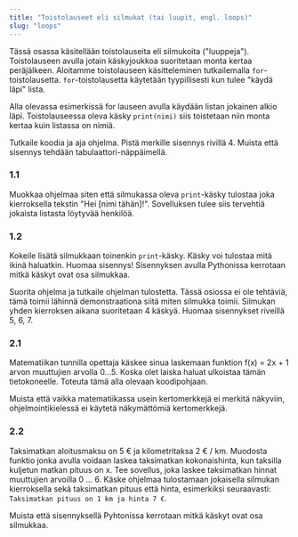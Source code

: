 ```yaml
---
title: "Toistolauseet eli silmukat (tai luupit, engl. loops)"
slug: "loops"
---
```


Tässä osassa käsitellään toistolauseita eli silmukoita ("luuppeja"). Toistolauseen avulla jotain käskyjoukkoa suoritetaan monta kertaa peräjälkeen.
Aloitamme toistolauseen käsitteleminen tutkailemalla `for`-toistolausetta. `for`-toistolausetta käytetään tyypillisesti kun
tulee "käydä läpi" lista.

<Segment title="1. For-lause, osa 1">

Alla olevassa esimerkissä for lauseen avulla käydään listan jokainen alkio läpi. Toistolauseessa oleva käsky <code>print(nimi)</code> siis toistetaan
niin monta kertaa kuin listassa on nimiä.

Tutkaile koodia ja aja ohjelma.
<Obs>Pistä merkille sisennys rivillä 4. Muista että sisennys tehdään tabulaattori-näppäimellä.</Obs>
<Trinket id="08eb7c4eef" height="350"/>

### 1.1

Muokkaa ohjelmaa siten että silmukassa oleva `print`-käsky tulostaa joka kierroksella tekstin "Hei [nimi tähän]!". Sovelluksen tulee siis 
tervehtiä jokaista listasta löytyvää henkilöä.

### 1.2
Kokeile lisätä silmukkaan toinenkin `print`-käsky. Käsky voi tulostaa mitä ikinä haluatkin. Huomaa sisennys! Sisennyksen avulla Pythonissa kerrotaan mitkä käskyt ovat osa silmukkaa.
</Segment>

<Segment title="2. For-lause, osa 2">
Suorita ohjelma ja tutkaile ohjelman tulostetta. Tässä osiossa ei ole tehtäviä, tämä toimii lähinnä demonstraationa siitä miten silmukka toimii.
<Obs>
Silmukan yhden kierroksen aikana suoritetaan 4 käskyä. Huomaa sisennykset riveillä 5, 6, 7.
</Obs>
<Trinket id="c470564e43" height="350"/>
</Segment>

<Segment title="3. For-lause, osa 3">

### 2.1 

Matematiikan tunnilla opettaja käskee sinua laskemaan funktion  <InlineMath>f(x) = 2x + 1</InlineMath> arvon muuttujien arvolla <InlineMath>0...5</InlineMath>. Koska olet laiska haluat ulkoistaa
tämän tietokoneelle. Toteuta tämä alla olevaan koodipohjaan.

<Obs>Muista että vaikka matematiikassa usein kertomerkkejä ei merkitä näkyviin, ohjelmointikielessä ei käytetä näkymättömiä kertomerkkejä.</Obs>
<Trinket id="4e0e6f9ff7" height="350"/>

### 2.2
Taksimatkan aloitusmaksu on 5 € ja kilometritaksa 2 € / km. Muodosta funktio jonka avulla voidaan laskea taksimatkan kokonaishinta, kun taksilla kuljetun
matkan pituus on x. Tee sovellus, joka laskee taksimatkan hinnat muuttujien arvoilla 0 ... 6. Käske ohjelmaa tulostamaan jokaisella silmukan kierroksella sekä 
taksimatkan pituus että hinta, esimerkiksi seuraavasti: `Taksimatkan pituus on 1 km ja hinta 7 €`.

<Obs>
Muista että sisennyksellä Pyhtonissa kerrotaan mitkä käskyt ovat osa silmukkaa.
</Obs>

<Trinket id="2a9c9d5e77" height="350"/>
</Segment>
